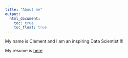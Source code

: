 ```yaml
---
title: "About me"
output: 
  html_document:
    toc: true
    toc_float: true
---
```


My name is Clement and I am an inspiring Data Scientist !!!

My resume is [here](Documents/resume_2.pdf)


